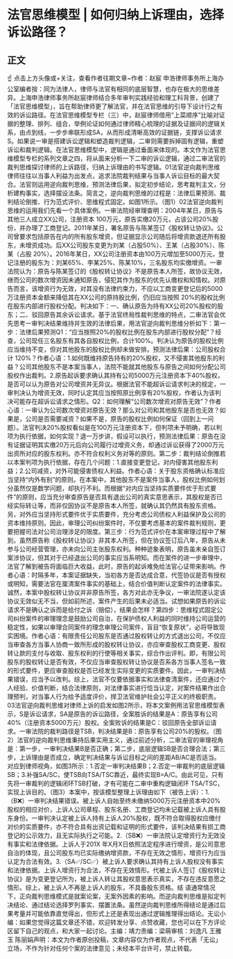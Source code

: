 # 法官思维模型 | 如何归纳上诉理由，选择诉讼路径？
## 正文
☝ 点击上方头像或+关注，查看作者往期文章~作者：赵宸 申浩律师事务所上海办公室编者按：同为法律人，律师与法官有相同的底层智慧，也存在极大的思维差异。上海申浩律师事务所赵宸律师结合多年审判实践经验和理工科背景，创建了「法官思维模型」，旨在帮助律师更了解法官，并在法官思维的引导下设计行之有效的诉讼路径。在法官思维模型专栏（三）中，赵宸律师借用“上菜顺序”比喻对证据的整理、排列、组合，举例论证如何通过律师精心梳理的证据及证据间的逻辑关系，由点到线，一步步串联形成SA，从而形成清晰高效的证据链，支撑诉讼请求S。如果说一审是搭建诉讼逻辑和塑造裁判逻辑，二审则需要拆掉固有逻辑，重塑诉讼和裁判逻辑。在法官思维模型中，逻辑是通过垂面来体现的。本文作为法官思维模型专栏的系列文章之四，将从面来分析一下二审的诉讼逻辑，通过二审法官的裁判思维探讨律师的上诉路径，归纳上诉理由的书写逻辑。01法官逆向裁判思维律师往往以当事人利益为出发点，追求法院裁判结果与当事人诉讼目标的最大契合。法官则运用逆向裁判思维，预测法律后果，拟定初步结论，思考裁判主文，分析建构事实，选择摆设法条。简言之，逆向裁判思维的过程是：法律后果预测、裁判结论倒推、行为范式评价、思维程式固定。如图1所示。（图1）02法官逆向裁判思维的运用我们先看一个具体案例。一审法院经审理查明：2004年某日，原告与其他三人成立XX公司，注册资本 100万元，原告实缴20万元，占该公司20%股份，并办理了工商登记。2011年某日，署名原告与陈某签订《股权转让协议》。公司曾要求包括原告在内的所有股东增资，但证据显示公司随后将增资款退还所有股东，未增资成功。后XX公司股东变更为刘某（占股50%）、王某（占股30%）、陈某（占股 20%）。2016年某日，XX公司注册资本由100万元增加至5000万元，登记注册的股东为：刘某65%、李某25%、陈某10%，三名股东均实缴增资。一审法院认为：原告与陈某签订的《股权转让协议》不是原告本人所签，故协议无效，继而公司的数次增资因未通知原告，侵犯其作为股东的优先认缴权和知情权。对原告而言，该增资行为无效，对其没有法律约束力，不应以工商变更登记后的5000万注册资本金额来降低其在XX公司的原持股比例，仍旧应当按照 20%的股权比例在股东内部进行股权分配。判决如下：一、确认原告为持有XX公司20%股权的股东；二、驳回原告其余诉讼请求。基于法官终局性裁判思维的特点，二审法官会优先思考一审判决结果维持并生效的法律后果，用法官逆向裁判思维分析如下：第一步：法律后果预测Q1：“应当按照20%的股权比例在股东内部进行股权分配”？经查，公司现任三名股东有其各自股权比例，合计100%。判决认为原告的股权比例应当维持不变，但对其他股东的股权比例却未做安排。预测法律后果：公司股权合计 120%？作者心语：1.如何既维持原告持有的20%股权，又不侵害其他股东的利益？公司其他股东不是本案当事人，法院不能就其他股东与原告之间如何分配公司股权作出裁判。2.原告起诉要求确认其持有公司5000万元注册资本下40%股权，是否可以认为原告对公司增资并无异议。根据法官不能超诉讼请求判决的规定，一审判决认为增资无效，同时认定其应当按照原比例享有20%股权，作者认为该判决可能存在超诉讼请求之情形。Q2：如何理解“公司数次增资对原告无效”？作者心语：一审认为公司数次增资对原告无效？那么对公司和其他股东是否也无效？如果是，公司是否需要减资？如果不是，原告的股权比例如何保证（回到上一问题）。法官判决20%股权看似是在100万元注册资本下，但判项未予明确，若以判项为执行依据，如何实现？退一万步讲，假设可以执行，预测法律后果：原告在没有证据证明其实缴20万元后向公司履行过增资义务，却通过诉讼获得了2000万元出资所对应的股东权利。亦不符合权利义务对等的原则。第二步：裁判结论倒推若以本案判项为执行依据，存在几个问题：1.直接变更登记，对内侵害其他股东利益；2.公司减资，对外可能侵害债权人利益。作者心语：关于股东资格确认标准应当坚持“内外有别”的原则。在本案中，其他股东不是案件当事人，股权比例如何划分虽然仅是数学问题，却执行不利。而根据“对内应当坚持实质要件优于形式要件”的原则，应当充分审查原告是否具有退出公司的真实意思表示，其股权是否已经实际转让等，而非仅因协议不是原告本人所签，就确认其仍然具有股东资格。另，对外应当坚持形式要件优于实质要件，充分考虑公司债权人利益保护及公司的资本维持原则。因此，审理公司纠纷案件时，不仅要考虑基本的案件裁判规则，更要把握司法对公司治理涉足的限度。第三步：行为范式评价在本案审理过程中了解到，虽然原告称《股权转让协议》非其本人所签，但在协议签订后八年，原告从未参与公司经营管理，亦未向公司主张股东权利。种种迹象表明，原告虽未亲自签订案涉协议，但其对于已经退出公司的事实应当系明知。而在案件的进一步审理中，法官了解到被告将面临巨大收益，此时，原告的起诉难免给法官心证带来影响。作者心语：时隔多年，本案证据缺失，当初各方是否达成合意，代签协议是否有授权或明知，需要法官在厘清案件事实的基础上，结合价值判断认定案件的法律事实。诚然，本案中股权转让协议并非原告所签，各方对此亦无争议，一审法院遂认定该协议无效似无不当，但如前所述，案件产生的后果未必适当。试想如果原告的诉讼请求不是确认之诉而是给付之诉（赔偿），结果会怎样？第四步：思维程式固定公司纠纷案件的审理理念是鼓励公司自治，在保护债权人利益的同时维持公司运营的稳定性，如果以审理合同案件的理念审理公司案件，盲目“恢复原状”，必将导致现实困境。作者心语：有限责任公司股东是否通过股权转让的方式退出公司，不仅应当审查各方当事人协商一致所形成的股权转让协议，亦应审查股权工商变更、股权转让款的支付与收取、股东权利的行使等相关事实，综合作出评判。即，有限公司股东的股权转让是否有效，不仅应当审查股权转让协议是否系各方当事人签名一致的形式要件，更应审查股权是否已经发生实际变更的实质要件。因此，一审判决结果错误，应当予以改判。综上，法官不仅要依据事实和法律查清案件，还应通过个人经验、价值判断，结合法律原则，对法律事实进行恰当认定，对案件结果作出合理预判，对当事人行为给予适度评价，捍卫法官维护社会公平正义的终极职责。03法官逆向裁判思维对律师上诉的启发如图2所示，将本文案例用法官思维模型表示，S是诉讼请求，SA是原告的诉讼路径，全案胜诉的结果是A：原告享有公司40%（注册资本5000万元）股权。全案败诉的结果是C：驳回原告全部诉讼请求。一审法院的裁判路径是TSB，判决结果是B：原告享有公司20%的股权。（图2）法官的逆向裁判思维秉持后果实用主义，通过前述分析，二审法官的审理视角是：第一步，一审判决结果B是否正确；第二步，底层逻辑SB是否合理合法；第三步，上诉理由是否成立，确定判决结果与诉讼目标之间的差距AB/AC是否适当。对应到律师视角，如图3所示：1.否定一审判决结果B；2.否定一审裁判的底层逻辑SB；3.补强SA/SC，使TSB向TSA/TSC靠近，最终实现B=A/C。由此可见，只有先将一审裁判的逻辑闭环TSB打破，才有可能在二审中重构逻辑闭环 TSA/TSC，实现上诉目的。（图3）本案中，按该模型整理上诉理由如下（被告上诉）：1.（B❌）一审判决结果错误。被上诉人自始至终未缴纳5000万元注册资本中20%股权的相应对价，上诉人公司章程、股东名册、工商登记均未记载被上诉人具有股东身份。一审判决认定被上诉人持有上诉人20%股权，既不符合取得股权应缴付对价的实质要件，亦不符合具有出资记载和证明的形式要件，该判决结果有损工商登记的公示效力，且无实际执行之可能。2.（SB❌）一审法院认定增资行为无效没有事实和法律依据。上诉人于201X 年X月X日依照法定程序进行增资，是公司意思自治的体现，且公司股东均已实际缴纳增资款，不存在无效之情形，增资行为应当认定为合法有效。3.（SA✅/SC✅）被上诉人要求确认其持有上诉人股权没有事实和法律依据。上诉人增资行为合法，不存在无效情形。代被上诉人签订《股权转让协议》是为变更登记所为，被上诉人转让其股权意思表示真实，不存在违反意愿之情形。综上，被上诉人不再是上诉人的股东，不具备股东资格。结 语通常情况下，正向裁判思维模式是就案论案，无案外因素的影响。而逆向裁判思维是拟定判决结论、通过结论选择罗列事实、摆置法条。虽然逆向裁判思维所得结论是通过后果考量并可能依靠直觉得出，但形式上还是表现出通过逻辑推理得出结论。无讼小编：如果您觉得这篇文章还不错，欢迎转发分享、点赞收藏，您也可以在下方评论区留下自己的观点，和大家一起讨论。主编：靖力责编：梁萌审核：刘逸凡 王雅玉 陈丽娟声明：本文为作者原创投稿，文章内容仅为作者观点，不代表「无讼」立场，不作为针对任何个案的法律意见；未经本平台许可，禁止转载。